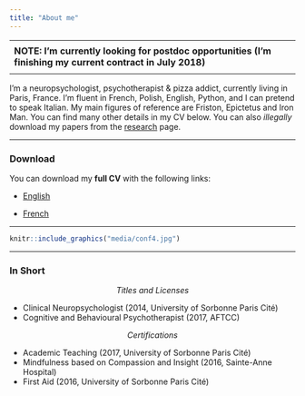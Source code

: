 ```yaml
---
title: "About me"
---
```




---------------
<p align="center">
**NOTE: I'm currently looking for postdoc opportunities (I'm finishing my current contract in July 2018)**
</p>
---------------


<!-- <style> -->
<!-- .image{float: left;} -->
<!-- </style> -->

<!-- <div style="float:right"> -->
<!-- <img src="media/cambodia.JPG" style="width: 50%; height: 50%"/> -->
<!-- </div> -->


I'm a neuropsychologist, psychotherapist & pizza addict, currently living in Paris, France. I'm fluent in French, Polish, English, Python, and I can pretend to speak Italian. My main figures of reference are Friston, Epictetus and Iron Man. You can find many other details in my CV below. You can also *illegally* download my papers from the [research](https://dominiquemakowski.github.io/research.html) page.

---------

### Download

You can download my **full CV** with the following links:

- <a target="_blank" href="DominiqueMakowski_CV.pdf#" class="download" title="English">English</a>

- <a target="_blank" href="DominiqueMakowski_CV_fr.pdf#" class="download" title="French">French</a>

---------

```r
knitr::include_graphics("media/conf4.jpg")
```

---------


### In Short

<p align="center">*Titles and Licenses*</p>



- Clinical Neuropsychologist (2014, University of Sorbonne Paris Cité)
- Cognitive and Behavioural Psychotherapist (2017, AFTCC)

<p align="center">*Certifications*</p>


- Academic Teaching (2017, University of Sorbonne Paris Cité)
- Mindfulness based on Compassion and Insight (2016, Sainte-Anne Hospital)
- First Aid (2016, University of Sorbonne Paris Cité)


